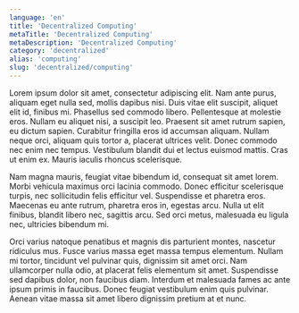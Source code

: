 ```yaml
---
language: 'en'
title: 'Decentralized Computing'
metaTitle: 'Decentralized Computing'
metaDescription: 'Decentralized Computing'
category: 'decentralized'
alias: 'computing'
slug: 'decentralized/computing'
---
```


Lorem ipsum dolor sit amet, consectetur adipiscing elit. Nam ante purus, aliquam eget nulla sed, mollis dapibus nisi. Duis vitae elit suscipit, aliquet elit id, finibus mi. Phasellus sed commodo libero. Pellentesque at molestie eros. Nullam eu aliquet nisi, a suscipit leo. Praesent sit amet rutrum sapien, eu dictum sapien. Curabitur fringilla eros id accumsan aliquam. Nullam neque orci, aliquam quis tortor a, placerat ultrices velit. Donec commodo nec enim nec tempus. Vestibulum blandit dui et lectus euismod mattis. Cras ut enim ex. Mauris iaculis rhoncus scelerisque.

Nam magna mauris, feugiat vitae bibendum id, consequat sit amet lorem. Morbi vehicula maximus orci lacinia commodo. Donec efficitur scelerisque turpis, nec sollicitudin felis efficitur vel. Suspendisse et pharetra eros. Maecenas eu ante rutrum, pharetra eros in, egestas arcu. Nulla ut elit finibus, blandit libero nec, sagittis arcu. Sed orci metus, malesuada eu ligula nec, ultricies bibendum mi.

Orci varius natoque penatibus et magnis dis parturient montes, nascetur ridiculus mus. Fusce varius massa eget massa tempus elementum. Nullam mi tortor, tincidunt vel pulvinar quis, dignissim sit amet orci. Nam ullamcorper nulla odio, at placerat felis elementum sit amet. Suspendisse sed dapibus dolor, non faucibus diam. Interdum et malesuada fames ac ante ipsum primis in faucibus. Donec feugiat vestibulum enim quis pulvinar. Aenean vitae massa sit amet libero dignissim pretium at et nunc.
